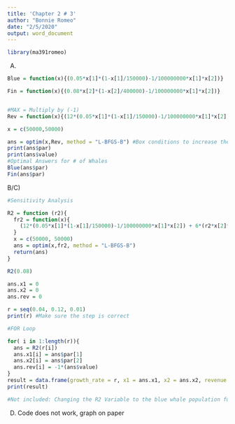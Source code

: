 ---
title: 'Chapter 2 # 3'
author: "Bonnie Romeo"
date: "2/5/2020"
output: word_document
---

```{r setup, include=FALSE}
library(ma391romeo)
```

A)

```{r}
Blue = function(x){(0.05*x[1]*(1-x[1]/150000)-1/100000000*x[1]*x[2])}

Fin = function(x){(0.08*x[2]*(1-x[2]/400000)-1/100000000*x[1]*x[2])}


#MAX = Multiply by (-1)
Rev = function(x){(12*(0.05*x[1]*(1-x[1]/150000)-1/100000000*x[1]*x[2]) + 6*(0.08*x[2]*(1-x[2]/400000)-1/100000000*x[1]*x[2]))*(-1)}

x = c(50000,50000)

ans = optim(x,Rev, method = "L-BFGS-B") #Box conditions to increase the tol.
print(ans$par)
print(ans$value)
#Optimal Answers for # of Whales
Blue(ans$par)
Fin(ans$par)
```

B/C)
```{r}
#Sensitivity Analysis

R2 = function (r2){
  fr2 = function(x){
    (12*(0.05*x[1]*(1-x[1]/150000)-1/100000000*x[1]*x[2]) + 6*(r2*x[2]*(1-x[2]/400000)-1/100000000*x[1]*x[2]))*(-1)
  }
  x = c(50000, 50000)
  ans = optim(x,fr2, method = "L-BFGS-B")
  return(ans)
}

R2(0.08)

ans.x1 = 0 
ans.x2 = 0 
ans.rev = 0 

r = seq(0.04, 0.12, 0.01)
print(r) #Make sure the step is correct

#FOR Loop

for( i in 1:length(r)){
  ans = R2(r[i])
  ans.x1[i] = ans$par[1]
  ans.x2[i] = ans$par[2]
  ans.rev[i] = -1*(ans$value)
}
result = data.frame(growth_rate = r, x1 = ans.x1, x2 = ans.x2, revenue = ans.rev)
print(result)

#Not included: Changing the R2 Variable to the blue whale population function piece
```
D) Code does not work, graph on paper 


